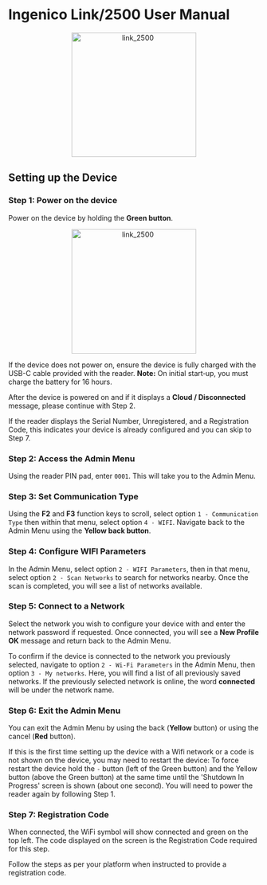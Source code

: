 # Ingenico Link/2500 User Manual

<p align="center">
  <img src="/images/pos-devices/link_2500.png" alt="link_2500" width="250" />
</p>

## Setting up the Device

### Step 1: Power on the device

Power on the device by holding the **Green button**.

<p align="center">
  <img
    src="/images/pos-devices/link_2500_button.png"
    alt="link_2500"
    width="250"
  />
</p>

If the device does not power on, ensure the device is fully charged with the USB-C cable provided with the reader. **Note:** On initial start‐up, you must charge the battery for 16 hours.

After the device is powered on and if it displays a **Cloud / Disconnected** message, please continue with Step 2.

If the reader displays the Serial Number, Unregistered, and a Registration Code, this indicates your device is already configured and you can skip to Step 7.

### Step 2: Access the Admin Menu

Using the reader PIN pad, enter `0001`. This will take you to the Admin Menu.

### Step 3: Set Communication Type

Using the **F2** and **F3** function keys to scroll, select option `1 - Communication Type` then within that menu, select option `4 - WIFI`. Navigate back to the Admin Menu using the **Yellow back button**.

### Step 4: Configure WIFI Parameters

In the Admin Menu, select option `2 - WIFI Parameters`, then in that menu, select option `2 - Scan Networks` to search for networks nearby. Once the scan is completed, you will see a list of networks available.

### Step 5: Connect to a Network

Select the network you wish to configure your device with and enter the network password if requested. Once connected, you will see a **New Profile OK** message and return back to the Admin Menu.

To confirm if the device is connected to the network you previously selected, navigate to option `2 - Wi-Fi Parameters` in the Admin Menu, then option `3 - My networks`. Here, you will find a list of all previously saved networks. If the previously selected network is online, the word **connected** will be under the network name.

### Step 6: Exit the Admin Menu

You can exit the Admin Menu by using the back (**Yellow** button) or using the cancel (**Red** button).

If this is the first time setting up the device with a Wifi network or a code is not shown on the device, you may need to restart the device:
To force restart the device hold the `-` button (left of the Green button) and the Yellow button (above the Green button) at the same time until the 'Shutdown In Progress' screen is shown (about one second).
You will need to power the reader again by following Step 1.

### Step 7: Registration Code

When connected, the WiFi symbol will show connected and green on the top left. The code displayed on the screen is the Registration Code required for this step.

Follow the steps as per your platform when instructed to provide a registration code.
